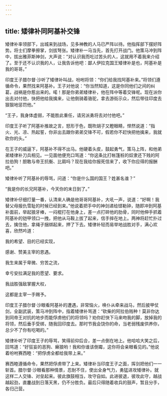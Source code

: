 ```yaml
---
---
---
```

title: 矮律补同阿基补交锋
---




矮律补率领部下，出城来到战场，见多神教的人马已严阵以待。他指挥部下摆好阵势。将士们摩拳擦掌，剑拔弩张。矮律补一马当先，首先打开战门。他策马冲到阵中，拔出雅菲斯神剑，大声说：“对认识我而吃过苦头的人，这就用不着我来介绍了。至于还不认识我的人，让我告诉他吧：鄙人伊拉克国王矮律补是也，阿基补是我的哥哥。”

印度王子腊尔督·沙听了矮律补叫战，吩咐将领：“你们给我找阿基补来。”将领们遵循命令，果然找来阿基补。王子对他说：“你当然知道，这是你同他们之间的纠葛，战祸是你惹出来的。喏！那是你弟弟矮律补，他在阵中等着交锋呢。现在派你出去对付他，快把他给我擒来，让他倒骑着骆驼，拿去游街示众，然后带往印度去狠狠地惩罚他。”

“王子，我身体虚弱，不能胜此重任，请另派勇将去对付他吧。”

印度王子听了阿基补推故之言，怒形于色，既吹胡子又瞪眼睛，悍然说道：“指火、光、凉、热起誓，你非出去跟你弟弟交锋不可，假若你不赶快把他擒来，我就砍你的头。”

在王子的威逼下，阿基补不得不出马。他硬着头皮，鼓起勇气，策马上阵，和他弟弟矮律补刀兵相见。一见面他便充口骂道：“你这条比打帐篷桩的奴隶还下贱的阿拉伯狗！胆敢与帝王抗衡、比肩吗？现在我给你报死信来了，收下你应得的报酬吧。”

矮律补听了阿基补的辱骂，问道：“你是什么国的国王？姓甚名谁？”

“我是你的长兄阿基补，今天你的末日到了。”

矮律补仔细打量一番，认清来人确是他哥哥阿基补，大吼一声，说道：“好啊！我替父母报仇雪耻的时候已经到来。”他说着把手中的神剑递给铿勒钟，随即冲到阿基补面前，举起狼牙棒，一闷棍打在他身上，差一点打碎他的肋骨，同时他伸手抓着阿基补的铠甲领口一拽，把他从马鞍上拔了起来，信手摔在地上。两神将赶忙扑过去，擒住他，拿绳子捆绑起来，押了下去。矮律补轻而易举地战胜对手，满心欢喜，欣然吟道：

我的希望、目的已经实现，

感谢、赞美主宰的恩遇。

我生来属于卑微、穷苦之流，

幸亏安拉满足我的愿望、要求。

我战胜强敌掌握大权，

这都是主宰一手赐予。

印度王子腊尔督·沙眼看阿基补的遭遇，非常恼火，唤仆从牵来战马，然后披甲仗剑，全副武装，策马冲到阵中，指着矮律补骂道：“砍柴的阿拉伯贱种！莫非你达到同帝王对抗的地步而能俘虏他们的将领吗？劝你赶快下马来吻我的脚，放掉我的将领，然后垂手受绑，随我回印度去。那时节我会饶你的命，当老弱残废供养你，总少不了你有吃喝的。”

矮律补听了印度王子的辱骂，笑得前仰后合，差一点倒在地上。他哈哈大笑之后，回骂道：“好狂妄的恶狗、癞狼哟！我和你谁该倒霉，这你将会亲眼看见的。”他说着吩咐赛西睦：“把俘虏全都给我带上来。”

赛西睦遵循命令，果然把俘虏带了上来。矮律补当印度王子之面，挥剑把他们一一斩首。腊尔督·沙眼看那种情景，忍耐不住，使出全身气力，勇猛进攻矮律补。就这样二人交锋、对垒起来。彼此旗鼓相当，攻守自如。此进彼退，彼攻此守，越战越起劲，直鏖战到日落天黑，仍不分胜负。最后只得随着收兵的鼓声，暂且分手，各归己营。